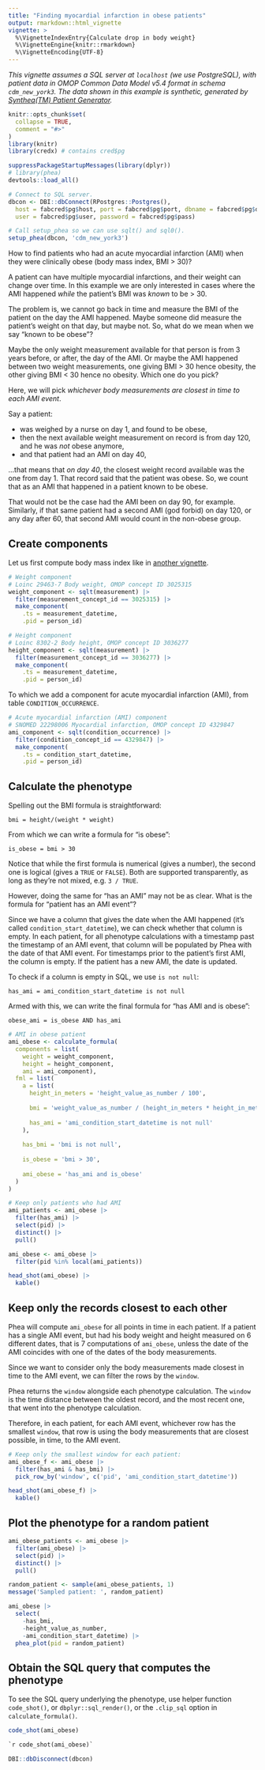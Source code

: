 ```yaml
---
title: "Finding myocardial infarction in obese patients"
output: rmarkdown::html_vignette
vignette: >
  %\VignetteIndexEntry{Calculate drop in body weight}
  %\VignetteEngine{knitr::rmarkdown}
  %\VignetteEncoding{UTF-8}
---
```

_This vignette assumes a SQL server at `localhost` (we use PostgreSQL), with patient data in OMOP Common Data Model v5.4 format in schema `cdm_new_york3`. The data shown in this example is synthetic, generated by [Synthea(TM) Patient Generator](https://github.com/synthetichealth/synthea)._  
```r
knitr::opts_chunk$set(
  collapse = TRUE,
  comment = "#>"
)
library(knitr)
library(credx) # contains cred$pg
```
```r
suppressPackageStartupMessages(library(dplyr))
# library(phea)
devtools::load_all()

# Connect to SQL server.
dbcon <- DBI::dbConnect(RPostgres::Postgres(),
  host = fabcred$pg$host, port = fabcred$pg$port, dbname = fabcred$pg$database,
  user = fabcred$pg$user, password = fabcred$pg$pass)

# Call setup_phea so we can use sqlt() and sql0().
setup_phea(dbcon, 'cdm_new_york3')
```

How to find patients who had an acute myocardial infarction (AMI) when they were clinically obese (body mass index, BMI > 30)?  

A patient can have multiple myocardial infarctions, and their weight can change over time. In this example we are only interested in cases where the AMI happened _while_ the patient's BMI was _known_ to be > 30.  

The problem is, we cannot go back in time and measure the BMI of the patient on the day the AMI happened. Maybe someone did measure the patient's weight on that day, but maybe not. So, what do we mean when we say "known to be obese"?  

Maybe the only weight measurement available for that person is from 3 years before, or after, the day of the AMI. Or maybe the AMI happened between two weight measurements, one giving BMI > 30 hence obesity, the other giving BMI < 30 hence no obesity. Which one do you pick?  

Here, we will pick _whichever body measurements are closest in time to each AMI event_.  

Say a patient:  

 - was weighed by a nurse on day 1, and found to be obese,  
 - then the next available weight measurement on record is from day 120, and he was _not_ obese anymore,  
 - and that patient had an AMI on day 40,  
 
...that means that _on day 40_, the closest weight record available was the one from day 1. That record said that the patient was obese. So, we count that as an AMI that happened in a patient known to be obese.  

That would not be the case had the AMI been on day 90, for example. Similarly, if that same patient had a second AMI (god forbid) on day 120, or any day after 60, that second AMI would count in the non-obese group.   

## Create components  
Let us first compute body mass index like in [another vignette](https://fabkury.github.io/phea/computing_bmi.html).  
```r
# Weight component
# Loinc 29463-7 Body weight, OMOP concept ID 3025315
weight_component <- sqlt(measurement) |>
  filter(measurement_concept_id == 3025315) |>
  make_component(
    .ts = measurement_datetime,
    .pid = person_id)

# Height component
# Loinc 8302-2 Body height, OMOP concept ID 3036277
height_component <- sqlt(measurement) |>
  filter(measurement_concept_id == 3036277) |>
  make_component(
    .ts = measurement_datetime,
    .pid = person_id)
```

To which we add a component for acute myocardial infarction (AMI), from table `CONDITION_OCCURRENCE`.  

```r
# Acute myocardial infarction (AMI) component
# SNOMED 22298006 Myocardial infarction, OMOP concept ID 4329847
ami_component <- sqlt(condition_occurrence) |>
  filter(condition_concept_id == 4329847) |>
  make_component(
    .ts = condition_start_datetime,
    .pid = person_id)
```

## Calculate the phenotype  
Spelling out the BMI formula is straightforward:  

`bmi = height/(weight * weight)`

From which we can write a formula for "is obese":  

`is_obese = bmi > 30`

Notice that while the first formula is numerical (gives a number), the second one is logical (gives a `TRUE` or `FALSE`). Both are supported transparently, as long as they're not mixed, e.g. `3 / TRUE`.  

However, doing the same for "has an AMI" may not be as clear. What is the formula for "patient has an AMI event"?  

Since we have a column that gives the date when the AMI happened (it's called `condition_start_datetime`), we can check whether that column is empty. In each patient, for all phenotype calculations with a timestamp past the timestamp of an AMI event, that column will be populated by Phea with the date of that AMI event. For timestamps prior to the patient's first AMI, the column is empty. If the patient has a new AMI, the date is updated.   

To check if a column is empty in SQL, we use `is not null`:  

`has_ami = ami_condition_start_datetime is not null`

Armed with this, we can write the final formula for "has AMI and is obese":  

`obese_ami = is_obese AND has_ami`

```r
# AMI in obese patient
ami_obese <- calculate_formula(
  components = list(
    weight = weight_component,
    height = height_component,
    ami = ami_component),
  fml = list(
    a = list(
      height_in_meters = 'height_value_as_number / 100',
      
      bmi = 'weight_value_as_number / (height_in_meters * height_in_meters)',
    
      has_ami = 'ami_condition_start_datetime is not null'
    ),
    
    has_bmi = 'bmi is not null',
    
    is_obese = 'bmi > 30',
    
    ami_obese = 'has_ami and is_obese'
  )
)
```
```r
# Keep only patients who had AMI
ami_patients <- ami_obese |>
  filter(has_ami) |>
  select(pid) |>
  distinct() |>
  pull()

ami_obese <- ami_obese |>
  filter(pid %in% local(ami_patients))

head_shot(ami_obese) |>
  kable()
```
## Keep only the records closest to each other  
Phea will compute `ami_obese` for all points in time in each patient. If a patient has a single AMI event, but had his body weight and height measured on 6 different dates, that is 7 computations of `ami_obese`, unless the date of the AMI coincides with one of the dates of the body measurements.  

Since we want to consider only the body measurements made closest in time to the AMI event, we can filter the rows by the `window`.  

Phea returns the `window` alongside each phenotype calculation. The `window` is the time distance between the oldest record, and the most recent one, that went into the phenotype calculation.  

Therefore, in each patient, for each AMI event, whichever row has the smallest `window`, that row is using the body measurements that are closest possible, in time, to the AMI event.  


```r
# Keep only the smallest window for each patient:
ami_obese_f <- ami_obese |>
  filter(has_ami & has_bmi) |>
  pick_row_by('window', c('pid', 'ami_condition_start_datetime'))

head_shot(ami_obese_f) |>
  kable()
```

## Plot the phenotype for a random patient
```r
ami_obese_patients <- ami_obese |>
  filter(ami_obese) |>
  select(pid) |>
  distinct() |>
  pull()

random_patient <- sample(ami_obese_patients, 1)
message('Sampled patient: ', random_patient)
```
```r
ami_obese |>
  select(
    -has_bmi,
    -height_value_as_number,
    -ami_condition_start_datetime) |>
  phea_plot(pid = random_patient)
```

## Obtain the SQL query that computes the phenotype  
To see the SQL query underlying the phenotype, use helper function `code_shot()`, or `dbplyr::sql_render()`, or the `.clip_sql` option in `calculate_formula()`.  
```r
code_shot(ami_obese)
```
```sql
`r code_shot(ami_obese)`
```

```r
DBI::dbDisconnect(dbcon)
```
